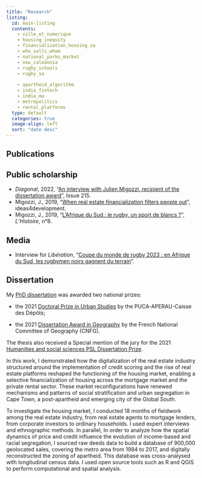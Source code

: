 ---
title: "Research"
listing:
  id: main-listing
  contents: 
    - ville_et_numerique
    - housing_inequity
    - financialization_housing_sa
    - who_sells_whom
    - national_parks_market
    - new_caledonia
    - rugby_schools
    - rugby_sa
    
    - apartheid_algorithm
    - india_fintech
    - india_ma
    - metropolitics
    - rental_platforms
  type: default
  categories: true
  image-align: left
  sort: "date desc"
---

## Publications

:::{#main-listing}
:::

## Public scholarship


- *Diagonal*, 2022,  "[An interview with Julien Migozzi, recipient of the dissertation award](https://www.openedition.org/23454)", Issue 215.
- Migozzi, J., 2019, "[When real estate financialization filters people out](https://ideas4development.org/en/financialization-real-estate-filter/)", ideas4development.
- Migozzi, J., 2019, "[L’Afrique du Sud : le rugby, un sport de blancs ?](https://www.lhistoire.fr/afrique-du-sud-le-rugby-un-sport-de-blancs%C2%A0)", *L’Histoire*, n°8.

## Media

- Interview for *Libération*, "[Coupe du monde de rugby 2023 : en Afrique du Sud, les rugbymen noirs gagnent du terrain](https://www.liberation.fr/sports/rugby/coupe-du-monde-de-rugby-2023-en-afrique-du-sud-les-rugbymen-noirs-gagnent-du-terrain-20230908_OZM4MCGIEFE7NFWWOTBFPSYSIY/)".


## Dissertation

My [PhD dissertation](https://www.theses.fr/en/2020GRALH007) was awarded two national prizes: 

- the 2021 [Doctoral Prize in Urban Studies](http://www.urbanisme-puca.gouv.fr/prix-de-these-sur-la-ville-2021-a2141.html) by the PUCA-APERAU-Caisse des Dépôts;

- the 2021 [Dissertation Award in Geography](https://www.cnfg.fr/vie-du-comite/prix-de-these-du-cnfg/) by the French National Committee of Geography (CNFG). 

The thesis also received a Special mention of the jury for the 2021 [Humanities and social sciences PSL Dissertation Prize](https://psl.eu/en/news/winners-2021-humanities-and-social-sciences-shs-psl-dissertation-prize).

In this work, I demonstrated how the digitalization of the real estate industry structured around the implementation of credit scoring and the rise of real estate platforms reshaped the functioning of the housing market, enabling a selective financialization of housing across the mortgage market and the private rental sector. These market reconfigurations  have renewed mechanisms and patterns of social stratification and urban segregation in Cape Town, a post-apartheid and emerging city of the Global South.

To investigate the housing market, I conducted 18 months of fieldwork among the real estate industry, from real estate agents to mortgage lenders, from  corporate investors to ordinary households. I used expert interviews and ethnographic methods. In parallel,  In order to analyze how the spatial dynamics of price and credit influence the evolution of income-based and racial segregation, I sourced raw deeds data to build a database of 900,000 geolocated sales, covering the metro area from 1984 to 2017, and digitally reconstructed the zoning of apartheid. This database was cross-analysed with longitudinal census data. I used open source tools such as R and QGIS to perform computational and spatial analysis.

